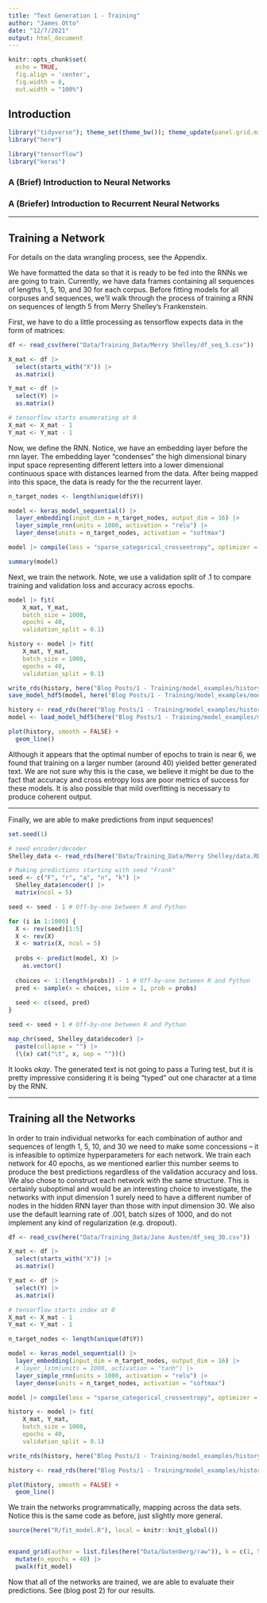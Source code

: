```yaml
---
title: "Text Generation 1 - Training"
author: "James Otto"
date: "12/7/2021"
output: html_document
---
```


```r
knitr::opts_chunk$set(
  echo = TRUE,
  fig.align = 'center',
  fig.width = 8,
  out.width = "100%")
```

## Introduction


```r
library("tidyverse"); theme_set(theme_bw()); theme_update(panel.grid.minor = element_blank())
library("here")

library("tensorflow")
library("keras")
```

### A (Brief) Introduction to Neural Networks

### A (Briefer) Introduction to Recurrent Neural Networks

***

## Training a Network

For details on the data wrangling process, see the Appendix.

We have formatted the data so that it is ready to be fed into the RNNs we are going to train.
Currently, we have data frames containing all sequences of lengths 1, 5, 10, and 30 for each corpus.
Before fitting models for all corpuses and sequences, we'll walk through the process of training a RNN on sequences of length 5 from Merry Shelley's Frankenstein.

First, we have to do a little processing as tensorflow expects data in the form of matrices:

```r
df <- read_csv(here("Data/Training_Data/Merry Shelley/df_seq_5.csv")) 

X_mat <- df |>
  select(starts_with("X")) |>
  as.matrix()

Y_mat <- df |>
  select(Y) |>
  as.matrix()

# tensorflow starts enumerating at 0
X_mat <- X_mat - 1
Y_mat <- Y_mat - 1
```

Now, we define the RNN.
Notice, we have an embedding layer before the rnn layer.
The embedding layer "condenses" the high dimensional binary input space representing different letters into
a lower dimensional continuous space with distances learned from the data.
After being mapped into this space, the data is ready for the the recurrent layer.

```r
n_target_nodes <- length(unique(df$Y)) 

model <- keras_model_sequential() |>
  layer_embedding(input_dim = n_target_nodes, output_dim = 16) |>
  layer_simple_rnn(units = 1000, activation = "relu") |>
  layer_dense(units = n_target_nodes, activation = "softmax")

model |> compile(loss = "sparse_categorical_crossentropy", optimizer = "adam", metrics = "accuracy")
```

```r
summary(model)
```

Next, we train the network.
Note, we use a validation split of .1 to compare training and validation loss and accuracy across epochs.

```r
model |> fit(
    X_mat, Y_mat,
    batch_size = 1000, 
    epochs = 40, 
    validation_split = 0.1)
```

```r
history <- model |> fit(
    X_mat, Y_mat,
    batch_size = 1000, 
    epochs = 40, 
    validation_split = 0.1)

write_rds(history, here("Blog Posts/1 - Training/model_examples/history.rds"))
save_model_hdf5(model, here("Blog Posts/1 - Training/model_examples/model_5_blog_ex.h5"))
```

```r
history <- read_rds(here("Blog Posts/1 - Training/model_examples/history.rds"))
model <- load_model_hdf5(here("Blog Posts/1 - Training/model_examples/model_5_blog_ex.h5"))
```

```r
plot(history, smooth = FALSE) + 
  geom_line()
```

Although it appears that the optimal number of epochs to train is near 6, 
we found that training on a larger number (around 40) yielded better generated text.
We are not sure why this is the case, we believe it might be due to the fact that accuracy and cross entropy loss
are poor metrics of success for these models.
It is also possible that mild overfitting is necessary to produce coherent output.


***

Finally, we are able to make predictions from input sequences!

```r
set.seed(1)

# need encoder/decoder
Shelley_data <- read_rds(here("Data/Training_Data/Merry Shelley/data.RDS"))

# Making predictions starting with seed "Frank"
seed <- c("F", "r", "a", "n", "k") |>
  Shelley_data$encoder() |>
  matrix(ncol = 5) 

seed <- seed - 1 # Off-by-one between R and Python

for (i in 1:1000) {
  X <- rev(seed)[1:5]
  X <- rev(X)
  X <- matrix(X, ncol = 5)
  
  probs <- predict(model, X) |>
    as.vector()
  
  choices <- 1:(length(probs)) - 1 # Off-by-one between R and Python
  pred <- sample(x = choices, size = 1, prob = probs) 
  
  seed <- c(seed, pred)
}

seed <- seed + 1 # Off-by-one between R and Python

map_chr(seed, Shelley_data$decoder) |>
  paste(collapse = "") |>
  (\(x) cat("\t", x, sep = ""))()

```

It looks *okay*.
The generated text is not going to pass a Turing test, but it is pretty impressive considering it is being "typed" out 
one character at a time by the RNN.

***

## Training all the Networks

In order to train individual networks for each combination of author and sequences of length 1, 5, 10, and 30
we need to make some concessions -- it is infeasible to optimize hyperparameters for each network.
We train each network for 40 epochs, as we mentioned earlier this number seems to produce the best predictions regardless of the validation accuracy and loss.
<!-- We train each network for 8 epochs. -->
<!-- While this seems inappropriate, we spot checked several author and sequence length combinations -->
<!-- and for each it seemed that the training and validation error diverged after around 8 epochs of training. -->
We also chose to construct each network with the same structure.
This is certainly suboptimal and would be an interesting choice to investigate, the networks with input dimension 1 surely need to have a different number of nodes in the hidden RNN layer than those with input dimension 30.
We also use the default learning rate of .001, batch sizes of 1000, and do not implement any kind of regularization (e.g. dropout).

```r
df <- read_csv(here("Data/Training_Data/Jane Austen/df_seq_30.csv")) 

X_mat <- df |>
  select(starts_with("X")) |>
  as.matrix()

Y_mat <- df |>
  select(Y) |>
  as.matrix()

# tensorflow starts index at 0
X_mat <- X_mat - 1
Y_mat <- Y_mat - 1

n_target_nodes <- length(unique(df$Y)) 

model <- keras_model_sequential() |>
  layer_embedding(input_dim = n_target_nodes, output_dim = 16) |>
  # layer_lstm(units = 1000, activation = "tanh") |>
  layer_simple_rnn(units = 1000, activation = "relu") |>
  layer_dense(units = n_target_nodes, activation = "softmax")

model |> compile(loss = "sparse_categorical_crossentropy", optimizer = "adam", metrics = "accuracy")

history <- model |> fit(
    X_mat, Y_mat,
    batch_size = 1000, 
    epochs = 40, 
    validation_split = 0.1)

write_rds(history, here("Blog Posts/1 - Training/model_examples/history_30.rds"))
```

```r
history <- read_rds(here("Blog Posts/1 - Training/model_examples/history_30.rds"))

plot(history, smooth = FALSE) + 
  geom_line()
```

We train the networks programmatically, mapping across the data sets.
Notice this is the same code as before, just slightly more general.

```r
source(here("R/fit_model.R"), local = knitr::knit_global())
```
```r
```

```r
expand_grid(author = list.files(here("Data/Gutenberg/raw")), k = c(1, 5, 10, 30)) |>
  mutate(n_epochs = 40) |>
  pwalk(fit_model)
```

Now that all of the networks are trained, we are able to evaluate their predictions.
See (blog post 2) for our results.


